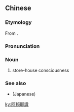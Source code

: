 {{also|阿赖耶识}}
==Chinese==
{{zh-forms|s=阿赖耶识}}

===Etymology===
From {{etyl|sa|zh}} {{m|sa|आलयविज्ञान|tr=ālayavijñāna}}.

===Pronunciation===
{{zh-pron
|m=Ālàiyé識
|cat=n
}}

===Noun===
{{zh-noun}}

# {{lb|zh|Buddhism}} store-house consciousness

===See also===
* {{l|ja|阿頼耶識}} (Japanese)

[[ky:阿賴耶識]]